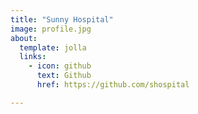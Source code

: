 ```yaml
---
title: "Sunny Hospital"
image: profile.jpg
about:
  template: jolla
  links:
    - icon: github
      text: Github
      href: https://github.com/shospital

---
```


